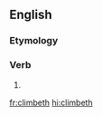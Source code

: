 ==English==

===Etymology===
{{suffix|climb|eth|lang=en}}

===Verb===
{{head|en|verb form}}

# {{en-archaic third-person singular of|climb}}

[[fr:climbeth]]
[[hi:climbeth]]